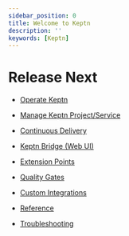 ```yaml
---
sidebar_position: 0
title: Welcome to Keptn
description: ''
keywords: [Keptn]
---
```


# Release Next

- [Operate Keptn](/)
- [Manage Keptn Project/Service](/)
- [Continuous Delivery](/)
- [Keptn Bridge (Web UI)](/)
- [Extension Points](/)







- [Quality Gates](/)
- [Custom Integrations](/)
- [Reference](/)
- [Troubleshooting](/)
